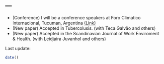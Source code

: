 ---
---

- (Conference) I will be a conference speakers at Foro Climatico Internacional, Tucuman, Argentina [(Link)](https://climactivo.com)
- (New paper) Accepted in Tubercolusis. (with Teca Galvão and others)
- (New paper) Accepted in the Scandinavian Journal of Work Enviroment & Health. (with Leidjaira Juvanhol and others)

Last update:
```r
date()
```

